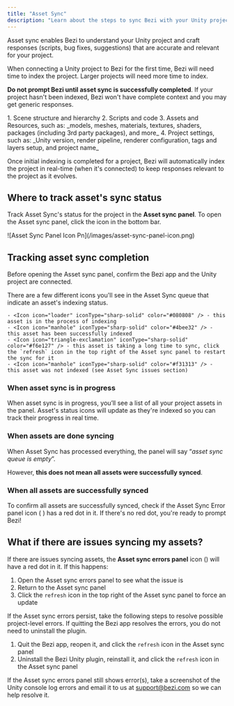```yaml
---
title: "Asset Sync"
description: "Learn about the steps to sync Bezi with your Unity project to get customized AI assistance"
---
```


Asset sync enables Bezi to understand your Unity project and craft responses (scripts, bug fixes, suggestions) that are accurate and relevant for your project.

When connecting a Unity project to Bezi for the first time, Bezi will need time to index the project. Larger projects will need more time to index.

**Do not prompt Bezi until asset sync is successfully completed**. If your project hasn't been indexed, Bezi won't have complete context and you may get generic responses.

<Accordion title="What parts of a project can Bezi index? ">
  1. Scene structure and hierarchy
  2. Scripts and code
  3. Assets and Resources, such as: _models, meshes, materials, textures, shaders, packages (including 3rd party packages), and more_
  4. Project settings, such as: _Unity version, render pipeline, renderer configuration, tags and layers setup, and project name_
</Accordion>

Once initial indexing is completed for a project, Bezi will automatically index the project in real-time (when it's connected) to keep responses relevant to the project as it evolves.

## Where to track asset's sync status

Track Asset Sync's status for the project in the **Asset sync panel**. To open the Asset sync panel, click the <Icon icon="pancakes" iconType="sharp-solid" color="#020202" /> icon in the bottom bar.

<Frame>
  ![Asset Sync Panel Icon Pn](/images/asset-sync-panel-icon.png)
</Frame>

## Tracking asset sync completion

Before opening the Asset sync panel, confirm the Bezi app and the Unity project are connected.

<AccordionGroup>
  <Accordion title="Asset sync panel icons">
    There are a few different icons you'll see in the Asset Sync queue that indicate an asset's indexing status.

    - <Icon icon="loader" iconType="sharp-solid" color="#080808" /> - this asset is in the process of indexing
    - <Icon icon="manhole" iconType="sharp-solid" color="#4bee32" /> - this asset has been successfully indexed
    - <Icon icon="triangle-exclamation" iconType="sharp-solid" color="#f6e127" /> - this asset is taking a long time to sync, click the `refresh` icon in the top right of the Asset sync panel to restart the sync for it
    - <Icon icon="manhole" iconType="sharp-solid" color="#f31313" /> - this asset was not indexed (see Asset Sync issues section)
  </Accordion>
</AccordionGroup>

### When asset sync is in progress

When asset sync is in progress, you’ll see a list of all your project assets in the panel. Asset's status icons will update as they're indexed so you can track their progress in real time.

### When assets are done syncing

When Asset Sync has processed everything, the panel will say “_asset sync queue is empty_”.

However, **this does not mean all assets were successfully synced**.

### When all assets are successfully synced

To confirm all assets are successfully synced, check if the Asset Sync Error panel icon ( <Icon icon="bug" iconType="sharp-solid" color="#050404" /> ) has a red dot in it. If there's no red dot, you're ready to prompt Bezi\!

## What if there are issues syncing my assets?

If there are issues syncing assets, the **Asset sync errors panel** icon (<Icon icon="bug" iconType="sharp-solid" color="#030303" />) will have a red dot in it. If this happens:

1. Open the Asset sync errors panel to see what the issue is
2. Return to the Asset sync panel
3. Click the `refresh` icon in the top right of the Asset sync panel to force an update

If the Asset sync errors persist, take the following steps to resolve possible project-level errors. If quitting the Bezi app resolves the errors, you do not need to uninstall the plugin. 

1. Quit the Bezi app, reopen it, and click the `refresh` icon in the Asset sync panel
2. Uninstall the Bezi Unity plugin, reinstall it, and click the `refresh` icon in the Asset sync panel

If the Asset sync errors panel still shows error(s), take a screenshot of the Unity console log errors and email it to us at [support@bezi.com](mailto:support@bezi.com) so we can help resolve it.  